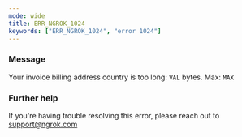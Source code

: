 ```yaml
---
mode: wide
title: ERR_NGROK_1024
keywords: ["ERR_NGROK_1024", "error 1024"]
---
```



### Message

Your invoice billing address country is too long: `VAL` bytes. Max: `MAX`

<ErrorDetails />

### Further help

If you're having trouble resolving this error, please reach out to [support@ngrok.com](mailto:support@ngrok.com?subject=Help%20with%20ERR_NGROK_1024)
